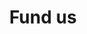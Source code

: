 ---
title: Fund us
description: Find out how to support Amybo's mission to drive the protein revolution.
---